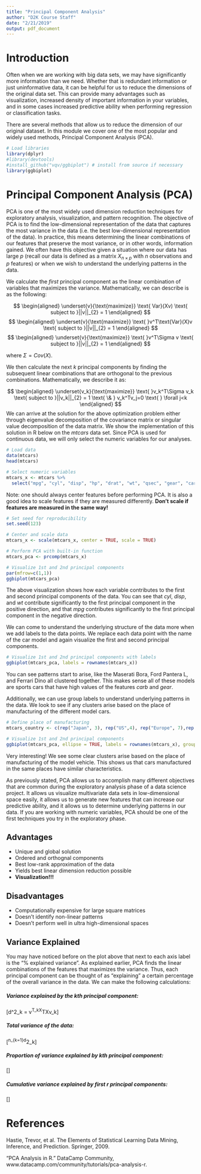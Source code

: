 ```yaml
---
title: "Principal Component Analysis"
author: "D2K Course Staff"
date: "2/21/2019"
output: pdf_document
---
```


# Introduction 

Often when we are working with big data sets, we may have significantly more information than we need. Whether that is redundant information or just uninformative data, it can be helpful for us to reduce the dimensions of the original data set. This can provide many advantages such as visualization, increased density of important information in your variables, and in some cases increased predictive ability when performing regression or classification tasks.

There are several methods that allow us to reduce the dimension of our original dataset. In this module we cover one of the most popular and widely used methods, Principal Component Analysis (PCA). 

```r
# Load libraries
library(dplyr)
#library(devtools)
#install_github("vqv/ggbiplot") # install from source if necessary
library(ggbiplot)
```

# Principal Component Analysis (PCA)

PCA is one of the most widely used dimension reduction techniques for exploratory analysis, visualization, and pattern recognition. The objective of PCA is to find the low-dimensional representation of the data that captures the most variance in the data (i.e. the best low-dimensional representation of the data). In practice, this means determining the linear combinations of our features that preserve the most variance, or in other words, information gained. We often have this objective given a situation where our data has large $p$ (recall our data is defined as a matrix $X_{n \times p}$ with $n$ observations and $p$ features) or when we wish to understand the underlying patterns in the data.

We calculate the *first* principal component as the linear combination of variables that maximizes the variance. Mathematically, we can describe is as the following: 

$$
\begin{aligned}
\underset{v}{\text{maximize}} \text{ Var}(Xv) \text{ subject to }||v||_{2} = 1
\end{aligned}
$$
$$
\begin{aligned}
\underset{v}{\text{maximize}} \text{ }v^T\text{Var}(X)v \text{ subject to }||v||_{2} = 1
\end{aligned}
$$
$$
\begin{aligned}
\underset{v}{\text{maximize}} \text{ }v^T\Sigma v \text{ subject to }||v||_{2} = 1
\end{aligned}
$$

where $\Sigma = Cov(X)$.

We then calculate the next $k$ principal components by finding the subsequent linear combinations that are orthogonal to the previous combinations. Mathematically, we describe it as:

$$
\begin{aligned}
\underset{v_k}{\text{maximize}} \text{ }v_k^T\Sigma v_k \text{  subject to  }||v_k||_{2} = 1 \text{  \&  } v_k^Tv_j=0 \text{  } \forall j<k
\end{aligned}
$$
We can arrive at the solution for the above optimization problem either through eigenvalue decomposition of the covariance matrix or singular value decomposition of the data matrix. We show the implementation of this solution in R below on the $mtcars$ data set. Since PCA is used for continuous data, we will only select the numeric variables for our analyses.

```r
# Load data
data(mtcars)
head(mtcars)

# Select numeric variables 
mtcars_x <- mtcars %>%
  select("mpg", "cyl", "disp", "hp", "drat", "wt", "qsec", "gear", "carb")
```

Note: one should always center features before performing PCA. It is also a good idea to scale features if they are measured differently. **Don't scale if features are measured in the same way!**

```r
# Set seed for reproducibility
set.seed(123)

# Center and scale data
mtcars_x <- scale(mtcars_x, center = TRUE, scale = TRUE)

# Perform PCA with built-in function
mtcars_pca <- prcomp(mtcars_x)

# Visualize 1st and 2nd principal components
par(mfrow=c(1,1))
ggbiplot(mtcars_pca)
```

The above visualization shows how each variable contributes to the first and second principal components of the data. You can see that $cyl$, $disp$, and $wt$ contribute significantly to the first principal component in the positive direction, and that $mpg$ contributes significantly to the first principal component in the negative direction.

We can come to understand the underlying structure of the data more when we add labels to the data points. We replace each data point with the name of the car model and again visualize the first and second principal components.

```r
# Visualize 1st and 2nd principal components with labels
ggbiplot(mtcars_pca, labels = rownames(mtcars_x))
```

You can see patterns start to arise, like the Maserati Bora, Ford Pantera L, and Ferrari Dino all clustered together. This makes sense all of these models are sports cars that have high values of the features $carb$ and $gear$. 

Additionally, we can use group labels to understand underlying patterns in the data. We look to see if any clusters arise based on the place of manufacturing of the different model cars.

```r
# Define place of manufacturing
mtcars_country <- c(rep("Japan", 3), rep("US",4), rep("Europe", 7),rep("US",3), "Europe", rep("Japan", 3), rep("US",4), rep("Europe", 3), "US", rep("Europe", 3))

# Visualize 1st and 2nd principal components
ggbiplot(mtcars_pca, ellipse = TRUE, labels = rownames(mtcars_x), groups = mtcars_country)
```

Very interesting! We see some clear clusters arise based on the place of manufacturing of the model vehicle. This shows us that cars manufactured in the same places have similar characteristics.

As previously stated, PCA allows us to accomplish many different objectives that are common during the exploratory analysis phase of a data science project. It allows us visualize multivariate data sets in low-dimensional space easily, it allows us to generate new features that can increase our predictive ability, and it allows us to determine underlying patterns in our data. If you are working with numeric variables, PCA should be one of the first techniques you try in the exploratory phase.

## Advantages

- Unique and global solution
- Ordered and orthognal components
- Best low-rank approximation of the data
- Yields best linear dimension reduction possible
- **Visualization!!!**


## Disadvantages

- Computationally expensive for large square matrices
- Doesn't identify non-linear patterns
- Doesn't perform well in ultra high-dimensional spaces

## Variance Explained

You may have noticed before on the plot above that next to each axis label is the "% explained variance". As explained earlier, PCA finds the linear combinations of the features that maximizes the variance. Thus, each principal component can be thought of as "explaining" a certain percentage of the overall variance in the data. We can make the following calculations:

##### Variance explained by the kth principal component:

\[d^2_k = v^T_kX^TXv_k\]

##### Total variance of the data:

\[\Sigma^n_{k=1}d^2_k\]

##### Proportion of variance explained by kth principal component:

\[\frac{d^2_k}{\Sigma^n_{k=1}d^2_k}\]

##### Cumulative variance explained by first r principal components:

\[\frac{\Sigma^r_{k=1}d^2_k}{\Sigma^n_{k=1}d^2_k}\]

# References

Hastie, Trevor, et al. The Elements of Statistical Learning Data Mining, Inference, and Prediction. Springer, 2009.

“PCA Analysis in R.” DataCamp Community, www.datacamp.com/community/tutorials/pca-analysis-r.

